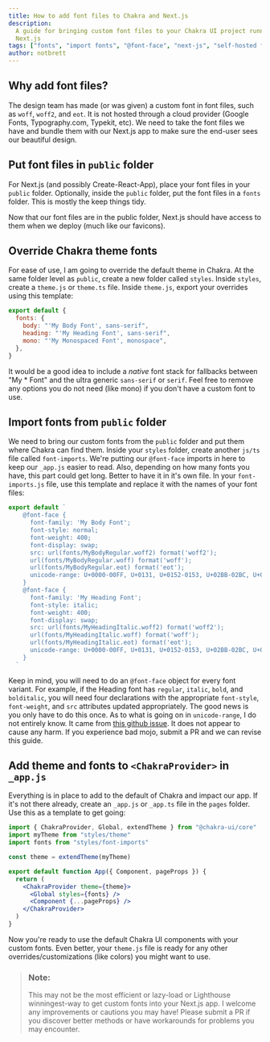 ```yaml
---
title: How to add font files to Chakra and Next.js
description:
  A guide for bringing custom font files to your Chakra UI project running on
  Next.js
tags: ["fonts", "import fonts", "@font-face", "next-js", "self-hosted fonts"]
author: notbrett
---
```


## Why add font files?

The design team has made (or was given) a custom font in font files, such as
`woff`, `woff2`, and `eot`. It is not hosted through a cloud provider (Google
Fonts, Typography.com, Typekit, etc). We need to take the font files we have and
bundle them with our Next.js app to make sure the end-user sees our beautiful
design.

## Put font files in `public` folder

For Next.js (and possibly Create-React-App), place your font files in your
`public` folder. Optionally, inside the `public` folder, put the font files in a
`fonts` folder. This is mostly the keep things tidy.

Now that our font files are in the public folder, Next.js should have access to
them when we deploy (much like our favicons).

## Override Chakra theme fonts

For ease of use, I am going to override the default theme in Chakra. At the same
folder level as `public`, create a new folder called `styles`. Inside `styles`,
create a `theme.js` or `theme.ts` file. Inside `theme.js`, export your overrides
using this template:

```js
export default {
  fonts: {
    body: "'My Body Font', sans-serif",
    heading: "'My Heading Font', sans-serif",
    mono: "'My Monospaced Font', monospace",
  },
}
```

It would be a good idea to include a _native_ font stack for fallbacks between
"My \* Font" and the ultra generic `sans-serif` or `serif`. Feel free to remove
any options you do not need (like mono) if you don't have a custom font to use.

## Import fonts from `public` folder

We need to bring our custom fonts from the `public` folder and put them where
Chakra can find them. Inside your `styles` folder, create another `js/ts` file
called `font-imports`. We're putting our `@font-face` imports in here to keep
our `_app.js` easier to read. Also, depending on how many fonts you have, this
part could get long. Better to have it in it's own file. In your
`font-imports.js` file, use this template and replace it with the names of your
font files:

```js
export default `
    @font-face {
      font-family: 'My Body Font';
      font-style: normal;
      font-weight: 400;
      font-display: swap;
      src: url(fonts/MyBodyRegular.woff2) format('woff2');
      url(fonts/MyBodyRegular.woff) format('woff');
      url(fonts/MyBodyRegular.eot) format('eot');
      unicode-range: U+0000-00FF, U+0131, U+0152-0153, U+02BB-02BC, U+02C6, U+02DA, U+02DC, U+2000-206F, U+2074, U+20AC, U+2122, U+2191, U+2193, U+2212, U+2215, U+FEFF, U+FFFD;
    }
    @font-face {
      font-family: 'My Heading Font';
      font-style: italic;
      font-weight: 400;
      font-display: swap;
      src: url(fonts/MyHeadingItalic.woff2) format('woff2');
      url(fonts/MyHeadingItalic.woff) format('woff');
      url(fonts/MyHeadingItalic.eot) format('eot');
      unicode-range: U+0000-00FF, U+0131, U+0152-0153, U+02BB-02BC, U+02C6, U+02DA, U+02DC, U+2000-206F, U+2074, U+20AC, U+2122, U+2191, U+2193, U+2212, U+2215, U+FEFF, U+FFFD;
    }
  `
```

Keep in mind, you will need to do an `@font-face` object for every font variant.
For example, if the Heading font has `regular`, `italic`, `bold`, and
`bolditalic`, you will need four declarations with the appropriate `font-style`,
`font-weight`, and `src` attributes updated appropriately. The good news is you
only have to do this once. As to what is going on in `unicode-range`, I do not
entirely know. It came from
[this github issue](https://github.com/chakra-ui/chakra-ui/issues/1791). It does
not appear to cause any harm. If you experience bad mojo, submit a PR and we can
revise this guide.

## Add theme and fonts to `<ChakraProvider>` in `_app.js`

Everything is in place to add to the default of Chakra and impact our app. If
it's not there already, create an `_app.js` or `_app.ts` file in the `pages`
folder. Use this as a template to get going:

```jsx
import { ChakraProvider, Global, extendTheme } from "@chakra-ui/core"
import myTheme from "styles/theme"
import fonts from "styles/font-imports"

const theme = extendTheme(myTheme)

export default function App({ Component, pageProps }) {
  return (
    <ChakraProvider theme={theme}>
      <Global styles={fonts} />
      <Component {...pageProps} />
    </ChakraProvider>
  )
}
```

Now you're ready to use the default Chakra UI components with your custom fonts.
Even better, your `theme.js` file is ready for any other
overrides/customizations (like colors) you might want to use.

> ### Note:
>
> This may not be the most efficient or lazy-load or Lighthouse winningest-way
> to get custom fonts into your Next.js app. I welcome any improvements or
> cautions you may have! Please submit a PR if you discover better methods or
> have workarounds for problems you may encounter.
